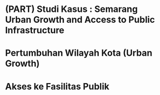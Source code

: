 # (PART) Studi Kasus : Semarang Urban Growth and Access to Public Infrastructure {-}


# Pertumbuhan Wilayah Kota (Urban Growth)

# Akses ke Fasilitas Publik 


